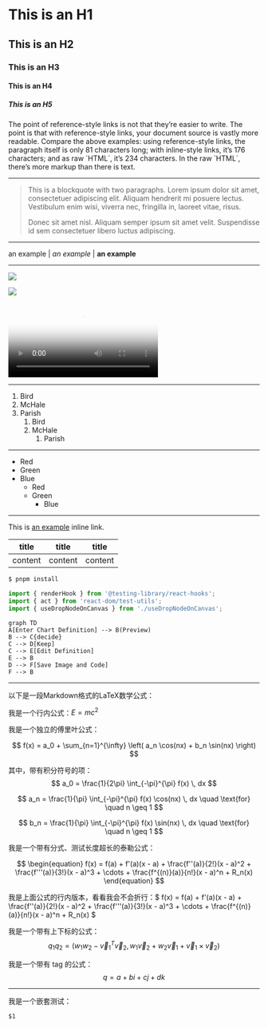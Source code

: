 # This is an H1

## This is an H2

### This is an H3

#### This is an H4

##### This is an H5

The point of reference-style links is not that they’re easier to write. The point is that with reference-style links, your document source is vastly more readable. Compare the above examples: using reference-style links, the paragraph itself is only 81 characters long; with inline-style links, it’s 176 characters; and as raw \`HTML\`, it’s 234 characters. In the raw \`HTML\`, there’s more markup than there is text.

---

> This is a blockquote with two paragraphs. Lorem ipsum dolor sit amet,
> consectetuer adipiscing elit. Aliquam hendrerit mi posuere lectus.
> Vestibulum enim wisi, viverra nec, fringilla in, laoreet vitae, risus.
>
> Donec sit amet nisl. Aliquam semper ipsum sit amet velit. Suspendisse
> id sem consectetuer libero luctus adipiscing.

---

an example | *an example* | **an example**

---

![](https://gw.alipayobjects.com/zos/kitchen/sLO%24gbrQtp/lobe-chat.webp)

![](https://gw.alipayobjects.com/zos/kitchen/8Ab%24hLJ5ur/cover.webp)

<video
poster="https://gw.alipayobjects.com/zos/kitchen/sLO%24gbrQtp/lobe-chat.webp"
src="https://github.com/lobehub/lobe-chat/assets/28616219/f29475a3-f346-4196-a435-41a6373ab9e2"/>

---

1. Bird
1. McHale
1. Parish
    1. Bird
    1. McHale
        1. Parish

---

- Red
- Green
- Blue
    - Red
    - Green
        - Blue

---

This is [an example](http://example.com/ "Title") inline link.


| title | title | title |
| --- | --- | --- |
| content | content | content |


```bash
$ pnpm install
```


```javascript
import { renderHook } from '@testing-library/react-hooks';
import { act } from 'react-dom/test-utils';
import { useDropNodeOnCanvas } from './useDropNodeOnCanvas';
```


```mermaid
graph TD
A[Enter Chart Definition] --> B(Preview)
B --> C{decide}
C --> D[Keep]
C --> E[Edit Definition]
E --> B
D --> F[Save Image and Code]
F --> B
```


---

以下是一段Markdown格式的LaTeX数学公式：

我是一个行内公式：$E=mc^2$

我是一个独立的傅里叶公式：

$$
f(x) = a_0 + \sum_{n=1}^{\infty} \left( a_n \cos(nx) + b_n \sin(nx) \right)
$$

其中，带有积分符号的项：
$$
a_0 = \frac{1}{2\pi} \int_{-\pi}^{\pi} f(x) \, dx
$$

$$
a_n = \frac{1}{\pi} \int_{-\pi}^{\pi} f(x) \cos(nx) \, dx \quad \text{for} \quad n \geq 1
$$

$$
b_n = \frac{1}{\pi} \int_{-\pi}^{\pi} f(x) \sin(nx) \, dx \quad \text{for} \quad n \geq 1
$$

我是一个带有分式、测试长度超长的泰勒公式：

$$
\begin{equation}
f(x) = f(a) + f'(a)(x - a) + \frac{f''(a)}{2!}(x - a)^2 + \frac{f'''(a)}{3!}(x - a)^3 + \cdots + \frac{f^{(n)}(a)}{n!}(x - a)^n + R_n(x)
\end{equation}
$$

我是上面公式的行内版本，看看我会不会折行：$ f(x) = f(a) + f'(a)(x - a) + \frac{f''(a)}{2!}(x - a)^2 + \frac{f'''(a)}{3!}(x - a)^3 + \cdots + \frac{f^{(n)}(a)}{n!}(x - a)^n + R_n(x) $


我是一个带有上下标的公式：
$$
q_1 q_2 = (w_1 w_2 - \vec{v}_1^T \vec{v}_2, \, w_1 \vec{v}_2 + w_2 \vec{v}_1 + \vec{v}_1 \times \vec{v}_2)
$$

我是一个带有 tag 的公式：
$$
q = a + bi + cj + dk \tag{1}
$$

---

我是一个嵌套测试：
```
$1
```